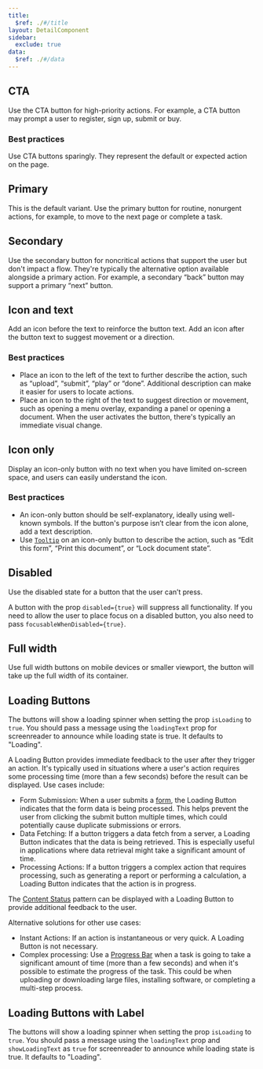 ```yaml
---
title:
  $ref: ./#/title
layout: DetailComponent
sidebar:
  exclude: true
data:
  $ref: ./#/data
---
```


<LivePreviewControls>
<LivePreview componentName="button" exampleName="CTA" >

## CTA

Use the CTA button for high-priority actions. For example, a CTA button may prompt a user to register, sign up, submit or buy.

### Best practices

Use CTA buttons sparingly. They represent the default or expected action on the page.

</LivePreview>

<LivePreview componentName="button" exampleName="Primary" >

## Primary

This is the default variant. Use the primary button for routine, nonurgent actions, for example, to move to the next page or complete a task.

</LivePreview>

<LivePreview componentName="button" exampleName="Secondary" >

## Secondary

Use the secondary button for noncritical actions that support the user but don't impact a flow. They're typically the alternative option available alongside a primary action. For example, a secondary “back” button may support a primary “next” button.

</LivePreview>

<LivePreview componentName="button" exampleName="IconAndText">

## Icon and text

Add an icon before the text to reinforce the button text. Add an icon after the button text to suggest movement or a direction.

### Best practices

- Place an icon to the left of the text to further describe the action, such as “upload”, “submit”, “play” or “done”. Additional description can make it easier for users to locate actions.
- Place an icon to the right of the text to suggest direction or movement, such as opening a menu overlay, expanding a panel or opening a document. When the user activates the button, there's typically an immediate visual change.

</LivePreview>

<LivePreview componentName="button" exampleName="IconOnly">

## Icon only

Display an icon-only button with no text when you have limited on-screen space, and users can easily understand the icon.

### Best practices

- An icon-only button should be self-explanatory, ideally using well-known symbols. If the button's purpose isn’t clear from the icon alone, add a text description.
- Use [`Tooltip`](../tooltip) on an icon-only button to describe the action, such as “Edit this form”, “Print this document”, or “Lock document state”.

</LivePreview>

<LivePreview componentName="button" exampleName="Disabled" >

## Disabled

Use the disabled state for a button that the user can’t press.

A button with the prop `disabled={true}` will suppress all functionality. If you need to allow the user to place focus on a disabled button, you also need to pass `focusableWhenDisabled={true}`.

</LivePreview>

<LivePreview componentName="button" exampleName="FullWidth" >

## Full width

Use full width buttons on mobile devices or smaller viewport, the button will take up the full width of its container.

</LivePreview>

<LivePreview componentName="button" exampleName="LoadingButtons" >

## Loading Buttons

The buttons will show a loading spinner when setting the prop `isLoading` to `true`. You should pass a message using the `loadingText` prop for screenreader to announce while loading state is true. It defaults to "Loading".

A Loading Button provides immediate feedback to the user after they trigger an action. It's typically used in situations where a user's action requires some processing time (more than a few seconds) before the result can be displayed. Use cases include:

- Form Submission: When a user submits a [form](/salt/patterns/forms), the Loading Button indicates that the form data is being processed. This helps prevent the user from clicking the submit button multiple times, which could potentially cause duplicate submissions or errors.
- Data Fetching: If a button triggers a data fetch from a server, a Loading Button indicates that the data is being retrieved. This is especially useful in applications where data retrieval might take a significant amount of time.
- Processing Actions: If a button triggers a complex action that requires processing, such as generating a report or performing a calculation, a Loading Button indicates that the action is in progress.

The [Content Status](salt/patterns/content-status) pattern can be displayed with a Loading Button to provide additional feedback to the user.

Alternative solutions for other use cases:

- Instant Actions: If an action is instantaneous or very quick. A Loading Button is not necessary.
- Complex processing: Use a [Progress Bar](/salt/components/progress) when a task is going to take a significant amount of time (more than a few seconds) and when it's possible to estimate the progress of the task. This could be when uploading or downloading large files, installing software, or completing a multi-step process.

</LivePreview>

<LivePreview componentName="button" exampleName="LoadingButtonsWithLabel" >

## Loading Buttons with Label

The buttons will show a loading spinner when setting the prop `isLoading` to `true`. You should pass a message using the `loadingText` prop and `showLoadingText` as `true` for screenreader to announce while loading state is true. It defaults to "Loading".

</LivePreview>
</LivePreviewControls>
